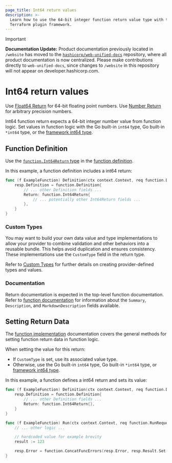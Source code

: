 ```yaml
---
page_title: Int64 return values
description: >-
  Learn how to use the 64-bit integer function return value type with the
  Terraform plugin framework.
---
```


> [!IMPORTANT]  
> **Documentation Update:** Product documentation previously located in `/website` has moved to the [`hashicorp/web-unified-docs`](https://github.com/hashicorp/web-unified-docs) repository, where all product documentation is now centralized. Please make contributions directly to `web-unified-docs`, since changes to `/website` in this repository will not appear on developer.hashicorp.com.

# Int64 return values

<Tip>

Use [Float64 Return](/terraform/plugin/framework/functions/returns/float64) for 64-bit floating point numbers. Use [Number Return](/terraform/plugin/framework/functions/returns/number) for arbitrary precision numbers.

</Tip>

Int64 function return expects a 64-bit integer number value from function logic. Set values in function logic with the Go built-in `int64` type, Go built-in `*int64` type, or the [framework int64 type](/terraform/plugin/framework/handling-data/types/int64).

## Function Definition

Use the [`function.Int64Return` type](https://pkg.go.dev/github.com/hashicorp/terraform-plugin-framework/function#Int64Return) in the [function definition](/terraform/plugin/framework/functions/implementation#definition-method).

In this example, a function definition includes a int64 return:

```go
func (f ExampleFunction) Definition(ctx context.Context, req function.DefinitionRequest, resp *function.DefinitionResponse) {
    resp.Definition = function.Definition{
        // ... other Definition fields ...
        Return: function.Int64Return{
            // ... potentially other Int64Return fields ...
        },
    }
}
```

### Custom Types

You may want to build your own data value and type implementations to allow your provider to combine validation and other behaviors into a reusable bundle. This helps avoid duplication and ensures consistency. These implementations use the `CustomType` field in the return type.

Refer to [Custom Types](/terraform/plugin/framework/handling-data/types/custom) for further details on creating provider-defined types and values.

### Documentation

Return documentation is expected in the top-level function documentation. Refer to [function documentation](/terraform/plugin/framework/functions/documentation) for information about the `Summary`, `Description`, and `MarkdownDescription` fields available.

## Setting Return Data

The [function implementation](/terraform/plugin/framework/functions/implementation) documentation covers the general methods for setting function return data in function logic.

When setting the value for this return:

* If `CustomType` is set, use its associated value type.
* Otherwise, use the Go built-in `int64` type, Go built-in `*int64` type, or [framework int64 type](/terraform/plugin/framework/handling-data/types/int64).

In this example, a function defines a int64 return and sets its value:

```go
func (f ExampleFunction) Definition(ctx context.Context, req function.DefinitionRequest, resp *function.DefinitionResponse) {
    resp.Definition = function.Definition{
        // ... other Definition fields ...
        Return: function.Int64Return{},
    }
}

func (f ExampleFunction) Run(ctx context.Context, req function.RunRequest, resp *function.RunResponse) {
    // ... other logic ...

    // hardcoded value for example brevity
    result := 123

    resp.Error = function.ConcatFuncErrors(resp.Error, resp.Result.Set(ctx, &result))
}
```
